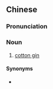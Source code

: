 {{also|轧花机}}
==Chinese==
{{zh-forms|s=轧花机|type=21}}

===Pronunciation===
{{zh-pron
|m=yàhuājī
|cat=n
}}

===Noun===
{{zh-noun}}

# [[cotton gin]]

====Synonyms====
* {{zh-l|軋棉機}}